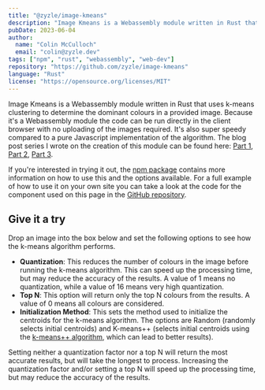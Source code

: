 ```yaml
---
title: "@zyzle/image-kmeans"
description: "Image Kmeans is a Webassembly module written in Rust that uses k-means clustering to determine the dominant colours in a provided image"
pubDate: 2023-06-04
author: 
  name: "Colin McCulloch"
  email: "colin@zyzle.dev"
tags: ["npm", "rust", "webassembly", "web-dev"]
repository: "https://github.com/zyzle/image-kmeans"
language: "Rust"
license: "https://opensource.org/licenses/MIT"
---
```



Image Kmeans is a Webassembly module written in Rust that uses k-means clustering to determine the dominant colours in a provided image. Because it's a Webassembly module the code can be run directly in the client browser with no uploading of the images required. It's also super speedy compared to a pure Javascript implementation of the algorithm. The blog post series I wrote on the creation of this module can be found here: [Part 1](/blog/colour-finder-1/), [Part 2](/blog/colour-finder-2/), [Part 3](/blog/colour-finder-3/).

If you're interested in trying it out, the [npm package](https://www.npmjs.com/package/@zyzle/image-kmeans) contains more information on how to use this and the options available. For a full example of how to use it on your own site you can take a look at the code for the component used on this page in the [GitHub repository](https://github.com/Zyzle/zyzle.dev/blob/master/src/components/ImageKmeans.tsx).

## Give it a try

Drop an image into the box below and set the following options to see how the k-means algorithm performs.

- **Quantization**: This reduces the number of colours in the image before running the k-means algorithm. This can speed up the processing time, but may reduce the accuracy of the results. A value of 1 means no quantization, while a value of 16 means very high quantization.
- **Top N**: This option will return only the top N colours from the results. A value of 0 means all colours are considered.
- **Initialization Method**: This sets the method used to initialize the centroids for the k-means algorithm. The options are Random (randomly selects initial centroids) and K-means++ (selects initial centroids using the [k-means++ algorithm](https://en.wikipedia.org/wiki/K-means%2B%2B), which can lead to better results).

Setting neither a quantization factor nor a top N will return the most accurate results, but will take the longest to process. Increasing the quantization factor and/or setting a top N will speed up the processing time, but may reduce the accuracy of the results.

<ImageKmeansComponent client:load />
